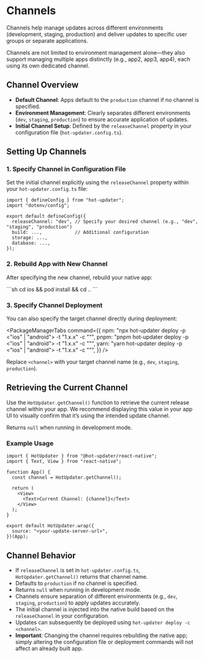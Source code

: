 

# Channels

Channels help manage updates across different environments (development, staging, production) and deliver updates to specific user groups or separate applications.

Channels are not limited to environment management alone—they also support managing multiple apps distinctly (e.g., app2, app3, app4), each using its own dedicated channel.

## Channel Overview

- **Default Channel**: Apps default to the `production` channel if no channel is specified.
- **Environment Management**: Clearly separates different environments (`dev`, `staging`, `production`) to ensure accurate application of updates.
- **Initial Channel Setup**: Defined by the `releaseChannel` property in your configuration file (`hot-updater.config.ts`).

## Setting Up Channels

### 1. Specify Channel in Configuration File

Set the initial channel explicitly using the `releaseChannel` property within your `hot-updater.config.ts` file:

```tsx
import { defineConfig } from "hot-updater";
import "dotenv/config";

export default defineConfig({
  releaseChannel: "dev", // Specify your desired channel (e.g., "dev", "staging", "production")
  build: ...,            // Additional configuration
  storage: ...,
  database: ...,
});
```

### 2. Rebuild App with New Channel

After specifying the new channel, rebuild your native app:


<Tabs>
  <Tab label="Bare (React Native CLI)">
    <Tabs>
        <Tab label="iOS">
          ```sh
          cd ios && pod install && cd ..
          ```
          <PackageManagerTabs command={
            {
              npm: "npx react-native run-ios --mode Release",
              pnpm: "pnpm react-native run-ios --mode Release",
              yarn: "cd ios && pod install && cd ..\nyarn react-native run-ios --mode Release",
            }
          } />
        </Tab>
        <Tab label="Android">
        <PackageManagerTabs command={
          {
            npm: "npx react-native run-android --mode Release",
            pnpm: "pnpm react-native run-android --mode Release",
            yarn: "yarn react-native run-android --mode Release",
          }
        } />
      </Tab>
    </Tabs>
  </Tab>
  <Tab label="RNEF (React Native Enterprise Framework)">
    <Tabs>
        <Tab label="iOS">
          <PackageManagerTabs command={
            {
              npm: "npx rnef run:ios --configuration Release",
              pnpm: "pnpm rnef run:ios --configuration Release",
              yarn: "yarn rnef run:ios --configuration Release",
            }
          } />
        </Tab>
        <Tab label="Android">
        <PackageManagerTabs command={
          {
            npm: "npx rnef run:android --configuration Release",
            pnpm: "pnpm rnef run:android --configuration Release",
            yarn: "yarn rnef run:android --configuration Release",
          }
        } />
      </Tab>
    </Tabs>
  </Tab>
  <Tab label="Expo">
    <Tabs>
        <Tab label="iOS">
          <PackageManagerTabs command={
            {
              npm: "npx expo run:ios --variant release",
              pnpm: "pnpm expo run:ios --variant release",
              yarn: "yarn expo run:ios --variant release",
            }
          } />
        </Tab>
        <Tab label="Android">
        <PackageManagerTabs command={
          {
            npm: "npx expo run:android --variant release",
            pnpm: "pnpm expo run:android --variant release",
            yarn: "yarn expo run:android --variant release",
          }
        } />
      </Tab>
    </Tabs>
  </Tab>
</Tabs>

### 3. Specify Channel Deployment

You can also specify the target channel directly during deployment:

<PackageManagerTabs command={{
  npm: "npx hot-updater deploy -p <\"ios\" | \"android\"> -t \"1.x.x\" -c \"<channel>\"",
  pnpm: "pnpm hot-updater deploy -p <\"ios\" | \"android\"> -t \"1.x.x\" -c \"<channel>\"",
  yarn: "yarn hot-updater deploy -p <\"ios\" | \"android\"> -t \"1.x.x\" -c \"<channel>\"",
}} />

Replace `<channel>` with your target channel name (e.g., `dev`, `staging`, `production`).

## Retrieving the Current Channel

Use the `HotUpdater.getChannel()` function to retrieve the current release channel within your app.
We recommend displaying this value in your app UI to visually confirm that it’s using the intended update channel.

Returns `null` when running in development mode.

### Example Usage

```tsx
import { HotUpdater } from "@hot-updater/react-native";
import { Text, View } from "react-native";

function App() {
  const channel = HotUpdater.getChannel();

  return (
    <View>
      <Text>Current Channel: {channel}</Text>
    </View>
  );
}

export default HotUpdater.wrap({
  source: "<your-update-server-url>",
})(App);
```

## Channel Behavior

- If `releaseChannel` is set in `hot-updater.config.ts`, `HotUpdater.getChannel()` returns that channel name.
- Defaults to `production` if no channel is specified.
- Returns `null` when running in development mode.
- Channels ensure separation of different environments (e.g., `dev`, `staging`, `production`) to apply updates accurately.
- The initial channel is injected into the native build based on the `releaseChannel` in your configuration.
- Updates can subsequently be deployed using `hot-updater deploy -c <channel>`.
- **Important**: Changing the channel requires rebuilding the native app; simply altering the configuration file or deployment commands will not affect an already built app.
